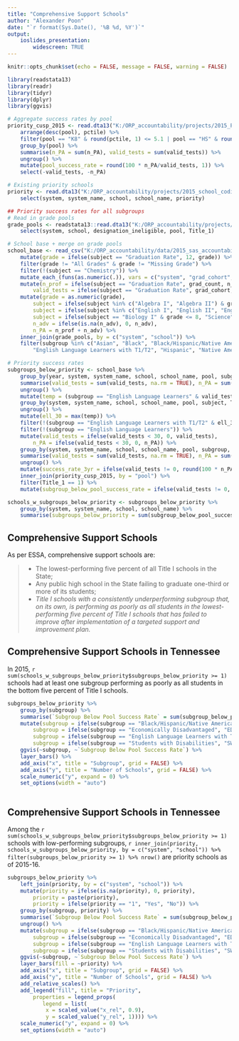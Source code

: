 ```yaml
---
title: "Comprehensive Support Schools"
author: "Alexander Poon"
date: "`r format(Sys.Date(), '%B %d, %Y')`"
output: 
    ioslides_presentation:
        widescreen: TRUE
---
```


```r
knitr::opts_chunk$set(echo = FALSE, message = FALSE, warning = FALSE)

library(readstata13)
library(readr)
library(tidyr)
library(dplyr)
library(ggvis)

```

``` r

# Aggregate success rates by pool
priority_cusp_2015 <- read.dta13("K:/ORP_accountability/projects/2015_Priority_Cusp/priority_cusp_ap.dta") %>%
    arrange(desc(pool), pctile) %>%
    filter(pool == "K8" & round(pctile, 1) <= 5.1 | pool == "HS" & round(pctile, 1) <= 5.2) %>%
    group_by(pool) %>%
    summarise(n_PA = sum(n_PA), valid_tests = sum(valid_tests)) %>%
    ungroup() %>%
    mutate(pool_success_rate = round(100 * n_PA/valid_tests, 1)) %>%
    select(-valid_tests, -n_PA)

# Existing priority schools
priority <- read.dta13("K:/ORP_accountability/projects/2015_school_coding/Output/priority_schools_not_exiting_ap.dta") %>%
    select(system, system_name, school, school_name, priority)

## Priority success rates for all subgroups
# Read in grade pools
grade_pools <- readstata13::read.dta13("K:/ORP_accountability/projects/2015_school_coding/Output/grade_pools_immune_ap.dta") %>%
    select(system, school, designation_ineligible, pool, Title_1)

# School base + merge on grade pools
school_base <- read_csv("K:/ORP_accountability/data/2015_sas_accountability/ASD included grades/school_base_2015_19jul2015.csv") %>%
    mutate(grade = ifelse(subject == "Graduation Rate", 12, grade)) %>%
    filter(grade != "All Grades" & grade != "Missing Grade") %>%
    filter(!(subject == "Chemistry")) %>%
    mutate_each_(funs(as.numeric(.)), vars = c("system", "grad_cohort", "grad_count")) %>%
    mutate(n_prof = ifelse(subject == "Graduation Rate", grad_count, n_prof),
        valid_tests = ifelse(subject == "Graduation Rate", grad_cohort, valid_tests)) %>%
    mutate(grade = as.numeric(grade),
        subject = ifelse(subject %in% c("Algebra I", "Algebra II") & grade <= 8, "Math", subject), 
        subject = ifelse(subject %in% c("English I", "English II", "English III") & grade <= 8, "RLA", subject),
        subject = ifelse(subject == "Biology I" & grade <= 8, "Science", subject),
        n_adv = ifelse(is.na(n_adv), 0, n_adv),
        n_PA = n_prof + n_adv) %>%
    inner_join(grade_pools, by = c("system", "school")) %>%
    filter(subgroup %in% c("Asian", "Black", "Black/Hispanic/Native American", "Economically Disadvantaged", "English Language Learners",
        "English Language Learners with T1/T2", "Hispanic", "Native American", "Students with Disabilities", "White"))

# Priority success rates
subgroups_below_priority <- school_base %>%
    group_by(year, system, system_name, school, school_name, pool, subgroup, subject, Title_1, designation_ineligible) %>%
    summarise(valid_tests = sum(valid_tests, na.rm = TRUE), n_PA = sum(n_PA, na.rm = TRUE)) %>%
    ungroup() %>%
    mutate(temp = (subgroup == "English Language Learners" & valid_tests >= 30)) %>%
    group_by(system, system_name, school, school_name, pool, subject, Title_1, designation_ineligible) %>%
    ungroup() %>%
    mutate(ell_30 = max(temp)) %>%
    filter(!(subgroup == "English Language Learners with T1/T2" & ell_30 == 0)) %>%
    filter(!(subgroup == "English Language Learners")) %>%
    mutate(valid_tests = ifelse(valid_tests < 30, 0, valid_tests),
        n_PA = ifelse(valid_tests < 30, 0, n_PA)) %>%
    group_by(system, system_name, school, school_name, pool, subgroup, Title_1, designation_ineligible) %>%
    summarise(valid_tests = sum(valid_tests, na.rm = TRUE), n_PA = sum(n_PA, na.rm = TRUE)) %>%
    ungroup() %>%
    mutate(success_rate_3yr = ifelse(valid_tests != 0, round(100 * n_PA/valid_tests, 1), NA)) %>%
    inner_join(priority_cusp_2015, by = "pool") %>% 
    filter(Title_1 == 1) %>%
    mutate(subgroup_below_pool_success_rate = ifelse(valid_tests != 0, success_rate_3yr <= pool_success_rate, NA))

schools_w_subgroups_below_priority <- subgroups_below_priority %>%
    group_by(system, system_name, school, school_name) %>%
    summarise(subgroups_below_priority = sum(subgroup_below_pool_success_rate, na.rm = TRUE))

```


## Comprehensive Support Schools

As per ESSA, comprehensive support schools are:

> * The lowest-performing five percent of all Title I schools in the State;
> * Any public high school in the State failing to graduate one-third or more of its students;
> * *Title I schools with a consistently underperforming subgroup that, on its own, is performing as poorly as all students in the lowest-performing five percent of Title I schools that has failed to improve after implementation of a targeted support and improvement plan.*


## Comprehensive Support Schools in Tennessee

In 2015, `r sum(schools_w_subgroups_below_priority$subgroups_below_priority >= 1)` schools had at least one subgroup performing as poorly as all students in the bottom five percent of Title I schools.

``` r

subgroups_below_priority %>%
    group_by(subgroup) %>%
    summarise(`Subgroup Below Pool Success Rate` = sum(subgroup_below_pool_success_rate, na.rm = TRUE)) %>%
    mutate(subgroup = ifelse(subgroup == "Black/Hispanic/Native American", "BHN", subgroup),
        subgroup = ifelse(subgroup == "Economically Disadvantaged", "ED", subgroup),
        subgroup = ifelse(subgroup == "English Language Learners with T1/T2", "ELL", subgroup),
        subgroup = ifelse(subgroup == "Students with Disabilities", "SWD", subgroup)) %>%
    ggvis(~subgroup, ~`Subgroup Below Pool Success Rate`) %>%
    layer_bars() %>%
    add_axis("x", title = "Subgroup", grid = FALSE) %>%
    add_axis("y", title = "Number of Schools", grid = FALSE) %>%
    scale_numeric("y", expand = 0) %>%
    set_options(width = "auto")
    
```


## Comprehensive Support Schools in Tennessee

Among the `r sum(schools_w_subgroups_below_priority$subgroups_below_priority >= 1)` schools with low-performing subgroups, `r inner_join(priority, schools_w_subgroups_below_priority, by = c("system", "school")) %>% filter(subgroups_below_priority >= 1) %>% nrow()` are priority schools as of 2015-16.

``` r

subgroups_below_priority %>%
    left_join(priority, by = c("system", "school")) %>%
    mutate(priority = ifelse(is.na(priority), 0, priority),
        priority = paste(priority),
        priority = ifelse(priority == "1", "Yes", "No")) %>%
    group_by(subgroup, priority) %>%
    summarise(`Subgroup Below Pool Success Rate` = sum(subgroup_below_pool_success_rate, na.rm = TRUE)) %>%
    ungroup() %>%
    mutate(subgroup = ifelse(subgroup == "Black/Hispanic/Native American", "BHN", subgroup),
        subgroup = ifelse(subgroup == "Economically Disadvantaged", "ED", subgroup),
        subgroup = ifelse(subgroup == "English Language Learners with T1/T2", "ELL", subgroup),
        subgroup = ifelse(subgroup == "Students with Disabilities", "SWD", subgroup)) %>%
    ggvis(~subgroup, ~`Subgroup Below Pool Success Rate`) %>%
    layer_bars(fill = ~priority) %>%
    add_axis("x", title = "Subgroup", grid = FALSE) %>%
    add_axis("y", title = "Number of Schools", grid = FALSE) %>%
    add_relative_scales() %>%
    add_legend("fill", title = "Priority",
        properties = legend_props(
           legend = list(
            x = scaled_value("x_rel", 0.9),
            y = scaled_value("y_rel", 1)))) %>%
    scale_numeric("y", expand = 0) %>%
    set_options(width = "auto")

```